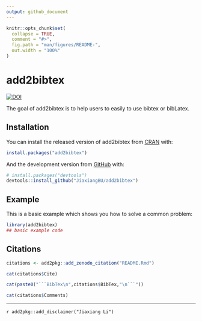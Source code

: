 ```yaml
---
output: github_document
---
```


<!-- README.md is generated from README.Rmd. Please edit that file -->

```r
knitr::opts_chunk$set(
  collapse = TRUE,
  comment = "#>",
  fig.path = "man/figures/README-",
  out.width = "100%"
)
```
# add2bibtex

<!-- badges: start -->
  [![DOI](https://zenodo.org/badge/168483185.svg)](https://zenodo.org/badge/latestdoi/168483185)
<!-- badges: end -->

The goal of add2bibtex is to help users to easily to use bibtex or bibLatex.

## Installation

You can install the released version of add2bibtex from [CRAN](https://CRAN.R-project.org) with:

``` r
install.packages("add2bibtex")
```

And the development version from [GitHub](https://github.com/) with:

``` r
# install.packages("devtools")
devtools::install_github("JiaxiangBU/add2bibtex")
```
## Example

This is a basic example which shows you how to solve a common problem:

```r
library(add2bibtex)
## basic example code
```

## Citations

```r
citations <- add2pkg::add_zenodo_citation("README.Rmd")
```

```r
cat(citations$Cite)
```

```r
cat(paste0("```BibTex\n",citations$BibTex,"\n```"))
```

```r
cat(citations$Comments)
```

***

`r add2pkg::add_disclaimer("Jiaxiang Li")`

